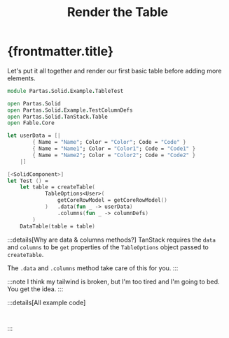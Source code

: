 ﻿---
title: Render the Table
---


# {frontmatter.title}

Let's put it all together and render our first basic table before adding more elements.

```fsharp title="TableTest.fs"
module Partas.Solid.Example.TableTest

open Partas.Solid
open Partas.Solid.Example.TestColumnDefs
open Partas.Solid.TanStack.Table
open Fable.Core

let userData = [|
        { Name = "Name"; Color = "Color"; Code = "Code" }
        { Name = "Name1"; Color = "Color1"; Code = "Code1" }
        { Name = "Name2"; Color = "Color2"; Code = "Code2" }
    |]

[<SolidComponent>]
let Test () =
    let table = createTable(
            TableOptions<User>(
                getCoreRowModel = getCoreRowModel()
            )   .data(fun _ -> userData)
                .columns(fun _ -> columnDefs)
        )
    DataTable(table = table)
```

:::details[Why are data & columns methods?]
TanStack requires the `data` and `columns` to be `get` properties of
the `TableOptions` object passed to `createTable`.

The `.data` and `.columns` method take care of this for you.
:::

<Test/>

:::note
I think my tailwind is broken, but I'm too tired and I'm going to bed. You get the idea.
:::

:::details[All example code]

```fsharp file="~/examples/datatable.fs" tab
```

```jsx file="~/examples/datatable.fs.jsx" tab
```
:::

